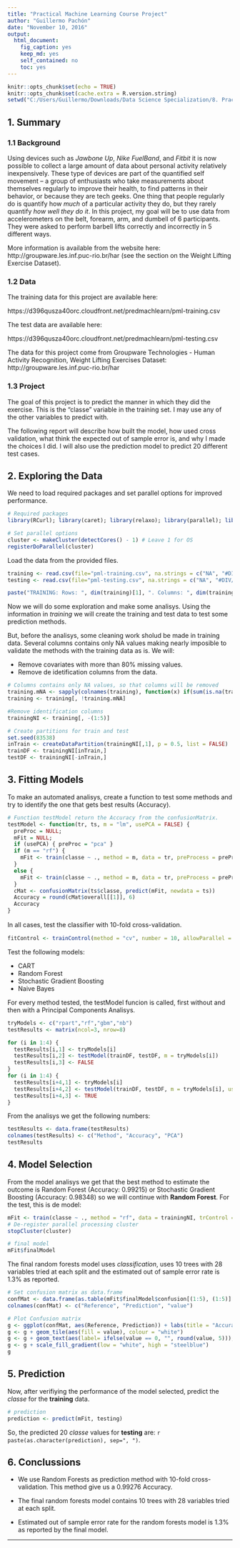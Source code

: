 ```yaml
---
title: "Practical Machine Learning Course Project"
author: "Guillermo Pachón"
date: "November 10, 2016"
output: 
  html_document: 
    fig_caption: yes
    keep_md: yes
    self_contained: no
    toc: yes
---
```


```r
knitr::opts_chunk$set(echo = TRUE)
knitr::opts_chunk$set(cache.extra = R.version.string)
setwd("C:/Users/Guillermo/Downloads/Data Science Specialization/8. Practical Machine Learning/Course Project")
```

## 1. Summary

### 1.1 Background

Using devices such as *Jawbone Up*, *Nike FuelBand*, and *Fitbit* it is now possible to collect a large amount of data about personal activity relatively inexpensively. These type of devices are part of the quantified self movement – a group of enthusiasts who take measurements about themselves regularly to improve their health, to find patterns in their behavior, or because they are tech geeks. One thing that people regularly do is quantify how *much* of a particular activity they do, but they rarely quantify *how well they do it*. In this project, my goal will be to use data from accelerometers on the belt, forearm, arm, and dumbell of 6 participants. They were asked to perform barbell lifts correctly and incorrectly in 5 different ways.

More information is available from the website here: http://groupware.les.inf.puc-rio.br/har (see the section on the Weight Lifting Exercise Dataset).

### 1.2 Data

The training data for this project are available here:

https://d396qusza40orc.cloudfront.net/predmachlearn/pml-training.csv

The test data are available here:

https://d396qusza40orc.cloudfront.net/predmachlearn/pml-testing.csv

The data for this project come from Groupware Technologies - Human Activity Recognition, Weight Lifting Exercises Dataset: http://groupware.les.inf.puc-rio.br/har

### 1.3 Project

The goal of this project is to predict the manner in which they did the exercise. This is the "classe" variable in the training set. I may use any of the other variables to predict with.

The following report will describe how built the model, how used cross validation, what think the expected out of sample error is, and why I made the choices I did. I will also use the prediction model to predict 20 different test cases.

## 2. Exploring the Data

We need to load required packages and set parallel options for improved performance.

```r
# Required packages
library(RCurl); library(caret); library(relaxo); library(parallel); library(doParallel); library(reshape2);

# Set parallel options
cluster <- makeCluster(detectCores() - 1) # Leave 1 for OS
registerDoParallel(cluster)
```

Load the data from the provided files. 

```r
training <- read.csv(file="pml-training.csv", na.strings = c("NA", "#DIV/0!"))
testing <- read.csv(file="pml-testing.csv", na.strings = c("NA", "#DIV/0!"))

paste("TRAINING: Rows: ", dim(training)[1], ". Columns: ", dim(training)[2], ".", sep = "")
```

Now we will do some exploration and make some analisys. Using the information in *training* we will create the training and test data to test some prediction methods.

But, before the analisys, some cleaning work sholud be made in training data. Several columns contains only NA values making nearly imposible to validate the methods with the training data as is. We will:

* Remove covariates with more than 80% missing values.
* Remove de idetification columns from the data.

```r
# Columns contains only NA values, so that columns will be removed
training.mNA <- sapply(colnames(training), function(x) if(sum(is.na(training[, x])) > 0.8*nrow(training)){return(T)}else{return(F)})
training <- training[, !training.mNA]

#Remove identification columns
trainingNI <- training[, -(1:5)]

# Create partitions for train and test
set.seed(83538)
inTrain <- createDataPartition(trainingNI[,1], p = 0.5, list = FALSE)
trainDF <- trainingNI[inTrain,]
testDF <- trainingNI[-inTrain,]
```

## 3. Fitting Models

To make an automated analisys, create a function to test some methods and try to identify the one that gets best results (Accuracy). 

```r
# Function testModel return the Accuracy from the confusionMatrix.
testModel <- function(tr, ts, m = "lm", usePCA = FALSE) {
  preProc = NULL;
  mFit = NULL;
  if (usePCA) { preProc = "pca" }
  if (m == "rf") {
    mFit <- train(classe ~ ., method = m, data = tr, preProcess = preProc, trControl = fitControl, ntree = 10)
  }
  else {
    mFit <- train(classe ~ ., method = m, data = tr, preProcess = preProc, trControl = fitControl)
  }
  cMat <- confusionMatrix(ts$classe, predict(mFit, newdata = ts))
  Accuracy = round(cMat$overall[[1]], 6)
  Accuracy
}
```

In all cases, test the classiﬁer with 10-fold cross-validation.

```r
fitControl <- trainControl(method = "cv", number = 10, allowParallel = TRUE)
```

Test the following models:

* CART
* Random Forest
* Stochastic Gradient Boosting
* Naive Bayes

For every method tested, the testModel funcion is called, first without and then with a Principal Components Analisys.

```r
tryModels <- c("rpart","rf","gbm","nb")
testResults <- matrix(ncol=3, nrow=8)

for (i in 1:4) {
  testResults[i,1] <- tryModels[i]
  testResults[i,2] <- testModel(trainDF, testDF, m = tryModels[i])
  testResults[i,3] <- FALSE
}
for (i in 1:4) {
  testResults[i+4,1] <- tryModels[i]
  testResults[i+4,2] <- testModel(trainDF, testDF, m = tryModels[i], usePCA = TRUE)
  testResults[i+4,3] <- TRUE
}
```

From the analisys we get the following numbers:

```r
testResults <- data.frame(testResults)
colnames(testResults) <- c("Method", "Accuracy", "PCA")
testResults
```

## 4. Model Selection

From the model analisys we get that the best method to estimate the outcome is Random Forest (Accuracy: 0.99215) or Stochastic Gradient Boosting (Accuracy: 0.98348) so we will continue with **Random Forest**. For the test, this is de model:

```r
mFit <- train(classe ~ ., method = "rf", data = trainingNI, trControl = fitControl, ntree = 10)
# De-register parallel processing cluster
stopCluster(cluster)

# final model
mFit$finalModel
```

The final random forests model uses *classification*, uses 10 trees with 28 variables tried at each split and the estimated out of sample error rate is 1.3% as reported.

```r
# Set confusion matrix as data.frame
confMat <- data.frame(as.table(mFit$finalModel$confusion[(1:5), (1:5)] / summary(trainingNI$classe)))
colnames(confMat) <- c("Reference", "Prediction", "value")

# Plot Confusion matrix
g <- ggplot(confMat, aes(Reference, Prediction)) + labs(title = "Accuracy Matrix for Final Model")
g <- g + geom_tile(aes(fill = value), colour = "white")
g <- g + geom_text(aes(label= ifelse(value == 0, "", round(value, 5))), color = "black", size = 4)
g <- g + scale_fill_gradient(low = "white", high = "steelblue")
g
```

## 5. Prediction

Now, after verifiying the performance of the model selected, predict the *classe* for the **training** data.

```r
# prediction
prediction <- predict(mFit, testing)
``` 

So, the predicted 20 *classe* values for **testing** are: ```r paste(as.character(prediction), sep=", ")```.

## 6. Conclussions

* We use Random Forests as prediction method with 10-fold cross-validation. This method give us a 0.99276 Accuracy.

* The final random forests model contains 10 trees with 28 variables tried at each split.

* Estimated out of sample error rate for the random forests model is 1.3% as reported by the final model.

---
